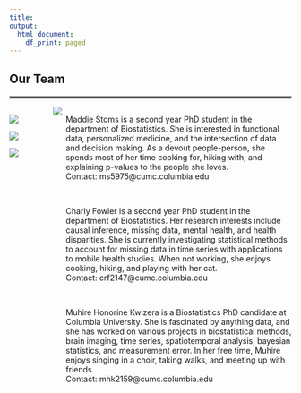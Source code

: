 ```yaml
---
title:
output:
  html_document:
    df_print: paged
---
```


<style type="text/css">
.main-container {
  max-width: 900px;
  margin-left: auto;
  margin-right: auto;
}

.navbar {
  background-color: #89d2f8;
}

.navbar .navbar-brand {
  color: white;
  font-size: 1.2em;
}
.navbar .navbar-nav>li>a {
  color: white;
  font-size: 1.2em;
}
 }
 
</style>


<div style="margin-bottom:30px;">
</div>

## **Our Team**

<hr style="border:2px solid gray"> </hr>


<style>
.column-left{
  float: left;
  width: 15.5%;
  text-align: left;
}

.column-right{
  float: right;
  width: 80%;
  text-align: left;
}
</style>



<div class="column-left">

<img src="./images/Maddie.png"> 

<img src="./images/Charly.png"> 

<img src="./images/Muhire.png">

<p>&nbsp;</p>
<p>&nbsp;</p>

</div>

<div class="column-right">

<p>

Maddie Stoms is a second year PhD student in the department of Biostatistics. She is interested in functional data, personalized medicine, and the intersection of data and decision making. As a devout people-person, she spends most of her time cooking for, hiking with, and explaining p-values to the people she loves.  
Contact: ms5975@cumc.columbia.edu

<p>&nbsp;</p>


Charly Fowler is a second year PhD student in the department of Biostatistics. Her research interests include causal inference, missing data, mental health, and health disparities. She is currently investigating statistical methods to account for missing data in time series with applications to mobile health studies. When not working, she enjoys cooking, hiking, and playing with her cat.   
Contact: crf2147@cumc.columbia.edu

<p>&nbsp;</p>

Muhire Honorine Kwizera is a Biostatistics PhD candidate at Columbia University. She is fascinated by anything data, and she has worked on various projects in biostatistical methods, brain imaging, time series, spatiotemporal analysis, bayesian statistics, and measurement error. In her free time, Muhire enjoys singing in a choir, taking walks, and meeting up with friends.   
Contact: mhk2159@cumc.columbia.edu

<p>&nbsp;</p>
<p>&nbsp;</p>

</div>






<img src="./images/nyc.jpg" style="length:80%"> 

</div>









